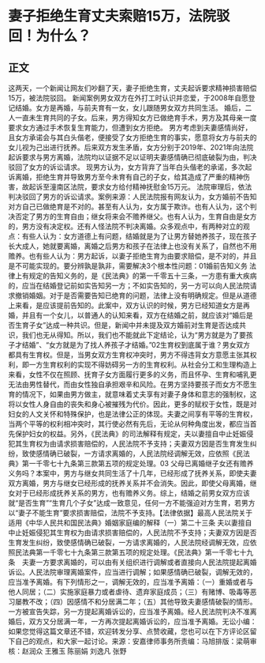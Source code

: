 # 妻子拒绝生育丈夫索赔15万，法院驳回！为什么？
## 正文
这两天，一个新闻让网友们吵翻了天，妻子拒绝生育，丈夫起诉要求精神损害赔偿15万，被法院驳回。 新闻案例男女双方在外打工时认识并恋爱，于2008年自愿登记结婚。女方是再婚，与前夫育有一女，女儿跟随男女双方共同生活。 婚后，二人一直未生育共同的子女。后来，男方得知女方已做绝育手术，男方及其母亲一度要求女方通过手术恢复生育能力，但遭到女方拒绝。 男方考虑到夫妻感情尚好，且女方承诺会与其白头偕老，便接受了女方拒绝生育的事实，愿意将女方与前夫的女儿视为己出进行抚养。后来双方发生矛盾，女方分别于2019年、2021年向法院起诉要求与男方离婚，法院均以证据不足以证明夫妻感情确已彻底破裂为由，判决驳回了女方的诉讼请求。 现男方认为，女方背弃了当年白头偕老的承诺，多次起诉离婚，拒绝生育并导致男方至今未育有自己的子女，给其造成了严重的精神伤害，故起诉至潼南区法院，要求女方给付精神抚慰金15万元。 法院审理后，依法判决驳回了男方的诉讼请求。案例来源：人民法院报有网友认为，女方婚前不告知对方自己已做绝育是不对的。甚至有人认为，女方属于欺诈。也有人认为，这个判决否定了男方的生育自由；继女将来会不赡养继父。也有人认为，生育自由是女方的，男方没有决定权。还有人怪法院不判决离婚。众多观点中，有两种对立的观点：有些人认为：女方道德上有问题，结婚就是为了让男方替她养孩子，现在孩子长大成人，她就要离婚，离婚之后男方和孩子在法律上也没有关系了，自然也不用赡养。也有些人认为：男方起诉，以妻子拒绝生育为由要求赔偿，是不对的，并且是不可能实现的。要分辨孰是孰非，需要解决3个根本性问题：01婚前告知义务 法律上有规定的告知义务的，是《民法典》的第一千零五十三条，一方患有重大疾病的，应当在结婚登记前如实告知另一方；不如实告知的，另一方可以向人民法院请求撤销婚姻。对于是否需要告知已绝育的问题，法律上没有明确规定。但是从道德上来看，是应该提前告知的。此案中，双方认识的时候，男方已经知道女方是再婚，并且有一个女儿，以普通人的认知来看，双方在结婚之前，就应该对“婚后是否生育子女”达成一种共识。但是，新闻中并未提及双方婚前对生育是否达成共识，我们也无从得知。所以，我们也不能就此下定结论，认为“男方就是为了要孩子才结婚”、“女方就是为了找人养孩子才结婚。”02生育权到底属于谁？男女双方都具有生育权。但是，当男女双方生育权冲突时，男方不得违背女方意愿主张其权利，即一方生育权利的实现不得妨碍另一方的生育权利。从社会分工和生理构造上来看，女性不仅在照顾、抚育子女方面履行更多的义务，而且怀孕、生育和哺乳更无法由男性替代，而由女性独自承担艰辛和风险。在男方坚持要孩子而女方不愿生育的情况下，如果由男方做主，就意味着丈夫享有对妻子身体和意志的强制权，这将以女性人身自由的丧失和身心被摧残为代价。因此，更多的赋权于女性，既是对妇女的人文关怀和特殊保护，也是法律公正的体现。夫妻之间享有平等的生育权，当两个平等的权利相冲突时，其行使必然有先后，无论从何种角度出发，都应当首先保护妇女的权益。另外，《民法典》的司法解释有规定，夫以妻擅自中止妊娠侵犯其生育权为由请求损害赔偿的，人民法院不予支持；夫妻双方因是否生育发生纠纷，致使感情确已破裂，一方请求离婚的，人民法院经调解无效，应依照《民法典》第一千零七十九条第三款第五项的规定处理。03 父母已离婚继子女还有赡养义务吗？本案中，男方与继女共同生活了十几年，已经形成了抚养关系，即使夫妻双方离婚，男方与继女已经形成的抚养关系并不会消失。因此，即使父母离婚，继女对于已经形成抚养关系的男方，也有赡养义务。综上，结婚之前男女双方应该就“是否生育”“生育几个子女”达成一致意见，任何一方不能强迫对方生育，若男方以“妻子不能生育”要求损害赔偿，法院不予支持。【法律依据】最高人民法院关于适用《中华人民共和国民法典》婚姻家庭编的解释（一）第二十三条  夫以妻擅自中止妊娠侵犯其生育权为由请求损害赔偿的，人民法院不予支持；夫妻双方因是否生育发生纠纷，致使感情确已破裂，一方请求离婚的，人民法院经调解无效，应依照民法典第一千零七十九条第三款第五项的规定处理。《民法典》第一千零七十九条  夫妻一方要求离婚的，可以由有关组织进行调解或者直接向人民法院提起离婚诉讼。人民法院审理离婚案件，应当进行调解；如果感情确已破裂，调解无效的，应当准予离婚。有下列情形之一，调解无效的，应当准予离婚：（一）重婚或者与他人同居；（二）实施家庭暴力或者虐待、遗弃家庭成员；（三）有赌博、吸毒等恶习屡教不改；（四）因感情不和分居满二年；（五）其他导致夫妻感情破裂的情形。一方被宣告失踪，另一方提起离婚诉讼的，应当准予离婚。经人民法院判决不准离婚后，双方又分居满一年，一方再次提起离婚诉讼的，应当准予离婚。无讼小编：如果您觉得这篇文章还不错，欢迎转发分享、点赞收藏，您也可以在下方评论区留下自己的观点，和大家一起讨论。来源：安嘉律师事务所责编：马旭排版：梁萌审核：赵润众 王雅玉 陈丽娟 刘逸凡 张野
